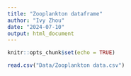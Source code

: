 ```yaml
---
title: "Zooplankton dataframe"
author: "Ivy Zhou"
date: "2024-07-10"
output: html_document
---
```


```r
knitr::opts_chunk$set(echo = TRUE)
```

```r
read.csv("Data/Zooplankton data.csv")
```


